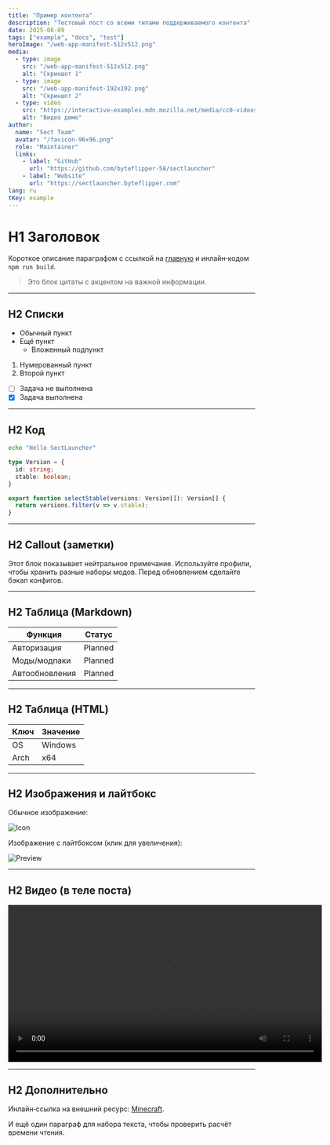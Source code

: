 ```yaml
---
title: "Пример контента"
description: "Тестовый пост со всеми типами поддерживаемого контента"
date: 2025-08-09
tags: ["example", "docs", "test"]
heroImage: "/web-app-manifest-512x512.png"
media:
  - type: image
    src: "/web-app-manifest-512x512.png"
    alt: "Скриншот 1"
  - type: image
    src: "/web-app-manifest-192x192.png"
    alt: "Скриншот 2"
  - type: video
    src: "https://interactive-examples.mdn.mozilla.net/media/cc0-videos/flower.mp4"
    alt: "Видео демо"
author:
  name: "Sect Team"
  avatar: "/favicon-96x96.png"
  role: "Maintainer"
  links:
    - label: "GitHub"
      url: "https://github.com/byteflipper-58/sectlauncher"
    - label: "Website"
      url: "https://sectlauncher.byteflipper.com"
lang: ru
tKey: example
---
```


# H1 Заголовок

Короткое описание параграфом с ссылкой на [главную](/ru/) и инлайн‑кодом `npm run build`.

> Это блок цитаты с акцентом на важной информации.

---

## H2 Списки

- Обычный пункт
- Ещё пункт
  - Вложенный подпункт

1. Нумерованный пункт
2. Второй пункт

- [ ] Задача не выполнена
- [x] Задача выполнена

---

## H2 Код

```bash
echo "Hello SectLauncher"
```

```ts
type Version = {
  id: string;
  stable: boolean;
}

export function selectStable(versions: Version[]): Version[] {
  return versions.filter(v => v.stable);
}
```

---

## H2 Callout (заметки)

<Callout type="note" title="Заметка">
Этот блок показывает нейтральное примечание.
</Callout>

<Callout type="tip" title="Подсказка">
Используйте профили, чтобы хранить разные наборы модов.
</Callout>

<Callout type="warning" title="Важно">
Перед обновлением сделайте бэкап конфигов.
</Callout>

---

## H2 Таблица (Markdown)

| Функция        | Статус   |
| -------------- | -------- |
| Авторизация    | Planned  |
| Моды/модпаки   | Planned  |
| Автообновления | Planned  |

---

## H2 Таблица (HTML)

<table>
  <thead>
    <tr><th>Ключ</th><th>Значение</th></tr>
  </thead>
  <tbody>
    <tr><td>OS</td><td>Windows</td></tr>
    <tr><td>Arch</td><td>x64</td></tr>
  </tbody>
</table>

---

## H2 Изображения и лайтбокс

Обычное изображение:

<img src="/web-app-manifest-192x192.png" alt="Icon" />

Изображение с лайтбоксом (клик для увеличения):

<img src="/web-app-manifest-512x512.png" alt="Preview" data-lightbox />

---

## H2 Видео (в теле поста)

<video src="https://interactive-examples.mdn.mozilla.net/media/cc0-videos/flower.mp4" controls width="640"></video>

---

## H2 Дополнительно

Инлайн‑ссылка на внешний ресурс: <a href="https://www.minecraft.net/" target="_blank" rel="noopener">Minecraft</a>.

И ещё один параграф для набора текста, чтобы проверить расчёт времени чтения.


